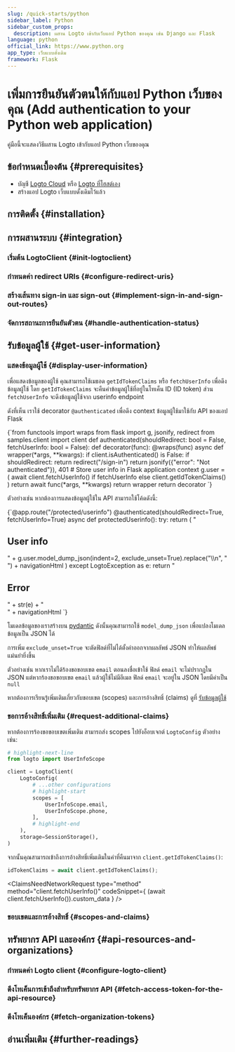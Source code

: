 ```yaml
---
slug: /quick-starts/python
sidebar_label: Python
sidebar_custom_props:
  description: ผสาน Logto เข้ากับเว็บแอป Python ของคุณ เช่น Django และ Flask
language: python
official_link: https://www.python.org
app_type: เว็บแบบดั้งเดิม
framework: Flask
---
```





# เพิ่มการยืนยันตัวตนให้กับแอป Python เว็บของคุณ (Add authentication to your Python web application)

คู่มือนี้จะแสดงวิธีผสาน Logto เข้ากับแอป Python เว็บของคุณ

<PythonGuideTip />

## ข้อกำหนดเบื้องต้น \{#prerequisites}

- บัญชี [Logto Cloud](https://cloud.logto.io) หรือ [Logto ที่โฮสต์เอง](/introduction/set-up-logto-oss)
- สร้างแอป Logto เว็บแบบดั้งเดิมไว้แล้ว

## การติดตั้ง \{#installation}

<Installation />

## การผสานระบบ \{#integration}

### เริ่มต้น LogtoClient \{#init-logtoclient}

<InitLogtoClient />

### กำหนดค่า redirect URIs \{#configure-redirect-uris}

<SignInFlowSummary />

<AssumingUrl />

<WebConfigureRedirectUris />

### สร้างเส้นทาง sign-in และ sign-out \{#implement-sign-in-and-sign-out-routes}

<ImplementSignInAndSignOutRoutes />

### จัดการสถานะการยืนยันตัวตน \{#handle-authentication-status}

<HandleAuthenticationStatus />

<Checkpoint />

## รับข้อมูลผู้ใช้ \{#get-user-information}

### แสดงข้อมูลผู้ใช้ \{#display-user-information}

เพื่อแสดงข้อมูลของผู้ใช้ คุณสามารถใช้เมธอด `getIdTokenClaims` หรือ `fetchUserInfo` เพื่อดึงข้อมูลผู้ใช้ โดย `getIdTokenClaims` จะคืนค่าข้อมูลผู้ใช้ที่อยู่ในโทเค็น ID (ID token) ส่วน `fetchUserInfo` จะดึงข้อมูลผู้ใช้จาก userinfo endpoint

ดังที่เห็น เราใช้ decorator `@authenticated` เพื่อดึง context ข้อมูลผู้ใช้มาใช้กับ API ของแอป Flask

<CodeBlock title="authenticated.py" language="python">
  {`from functools import wraps
from flask import g, jsonify, redirect
from samples.client import client
def authenticated(shouldRedirect: bool = False, fetchUserInfo: bool = False):
    def decorator(func):
        @wraps(func)
        async def wrapper(*args, **kwargs):
            if client.isAuthenticated() is False:
                if shouldRedirect:
                    return redirect("/sign-in")
                return jsonify({"error": "Not authenticated"}), 401
            # Store user info in Flask application context
            g.user = (
                await client.fetchUserInfo()
                if fetchUserInfo
                else client.getIdTokenClaims()
            )
            return await func(*args, **kwargs)
        return wrapper
    return decorator
`}
</CodeBlock>

ตัวอย่างเช่น หากต้องการแสดงข้อมูลผู้ใช้ใน API สามารถใช้โค้ดดังนี้:

<CodeBlock title="flask.py" language="python">
  {`@app.route("/protected/userinfo")
@authenticated(shouldRedirect=True, fetchUserInfo=True)
async def protectedUserinfo():
    try:
        return (
            "<h2>User info</h2>"
            + g.user.model_dump_json(indent=2, exclude_unset=True).replace("\\n", "<br>")
            + navigationHtml
        )
    except LogtoException as e:
        return "<h2>Error</h2>" + str(e) + "<br>" + navigationHtml
`}
</CodeBlock>

โมเดลข้อมูลของเราสร้างบน [pydantic](https://docs.pydantic.dev/) ดังนั้นคุณสามารถใช้ `model_dump_json` เพื่อแปลงโมเดลข้อมูลเป็น JSON ได้

การเพิ่ม `exclude_unset=True` จะตัดฟิลด์ที่ไม่ได้ตั้งค่าออกจากผลลัพธ์ JSON ทำให้ผลลัพธ์แม่นยำยิ่งขึ้น

ตัวอย่างเช่น หากเราไม่ได้ร้องขอขอบเขต `email` ตอนลงชื่อเข้าใช้ ฟิลด์ `email` จะไม่ปรากฏใน JSON แต่หากร้องขอขอบเขต `email` แล้วผู้ใช้ไม่มีอีเมล ฟิลด์ `email` จะอยู่ใน JSON โดยมีค่าเป็น `null`

หากต้องการเรียนรู้เพิ่มเติมเกี่ยวกับขอบเขต (scopes) และการอ้างสิทธิ์ (claims) ดูที่ [รับข้อมูลผู้ใช้](#get-user-information)

### ขอการอ้างสิทธิ์เพิ่มเติม \{#request-additional-claims}

<FindUserInfoMissing method="client.getIdTokenClaims()" />

<ScopesAndClaimsIntroduction />

หากต้องการร้องขอขอบเขตเพิ่มเติม สามารถส่ง scopes ไปยังอ็อบเจกต์ `LogtoConfig` ตัวอย่างเช่น:

```python title="client.py"
# highlight-next-line
from logto import UserInfoScope

client = LogtoClient(
    LogtoConfig(
        # ...other configurations
        # highlight-start
        scopes = [
            UserInfoScope.email,
            UserInfoScope.phone,
        ],
        # highlight-end
    ),
    storage=SessionStorage(),
)
```

จากนั้นคุณสามารถเข้าถึงการอ้างสิทธิ์เพิ่มเติมในค่าที่คืนมาจาก `client.getIdTokenClaims()`:

```python
idTokenClaims = await client.getIdTokenClaims();
```

<ClaimsNeedNetworkRequest
  type="method"
  method="client.fetchUserInfo()"
  codeSnippet={
    <CodeBlock language="python" title="flask.py">
      (await client.fetchUserInfo()).custom_data
    </CodeBlock>
  }
/>

### ขอบเขตและการอ้างสิทธิ์ \{#scopes-and-claims}

<ScopesAndClaims />

## ทรัพยากร API และองค์กร \{#api-resources-and-organizations}

<ApiResourcesDescription />

### กำหนดค่า Logto client \{#configure-logto-client}

<ConfigApiResources />

### ดึงโทเค็นการเข้าถึงสำหรับทรัพยากร API \{#fetch-access-token-for-the-api-resource}

<FetchAccessTokenForApiResources />

### ดึงโทเค็นองค์กร \{#fetch-organization-tokens}

<FetchOrganizationTokenForUser />

## อ่านเพิ่มเติม \{#further-readings}

<FurtherReadings />
